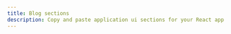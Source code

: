 ---
title: Blog sections
description: Copy and paste application ui sections for your React app
---

<DocsList name="blocks/application-ui/sections" />
